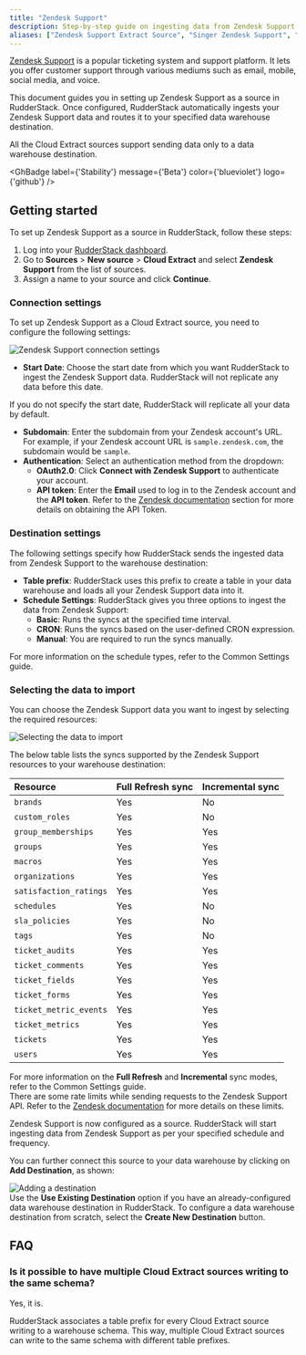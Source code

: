 ```yaml
---
title: "Zendesk Support"
description: Step-by-step guide on ingesting data from Zendesk Support into RudderStack.
aliases: ["Zendesk Support Extract Source", "Singer Zendesk Support", "Zendesk Support"]
---
```


[Zendesk Support](https://support.zendesk.com/hc/en-us) is a popular ticketing system and support platform. It lets you offer customer support through various mediums such as email, mobile, social media, and voice.

This document guides you in setting up Zendesk Support as a source in RudderStack. Once configured, RudderStack automatically ingests your Zendesk Support data and routes it to your specified data warehouse destination.

<div class="warningBlock">
All the Cloud Extract sources support sending data only to a <Link to="/destinations/warehouse-destinations/">data warehouse destination</Link>.
</div>

<GhBadge
  label={'Stability'}
  message={'Beta'}
  color={'blueviolet'}
  logo={'github'}
/>

## Getting started

To set up Zendesk Support as a source in RudderStack, follow these steps:

1. Log into your [RudderStack dashboard](https://app.rudderstack.com/).
2. Go to **Sources** > **New source** > **Cloud Extract** and select **Zendesk Support** from the list of sources.
3. Assign a name to your source and click **Continue**.

### Connection settings

To set up Zendesk Support as a Cloud Extract source, you need to configure the following settings:

<img src="../../assets/zendesk-support-settings.png" alt="Zendesk Support connection settings" />

- **Start Date**: Choose the start date from which you want RudderStack to ingest the Zendesk Support data. RudderStack will not replicate any data before this date.

<div class="warningBlock">
If you do not specify the start date, RudderStack will replicate all your data by default.
</div>

- **Subdomain**: Enter the subdomain from your Zendesk account's URL. For example, if your Zendesk account URL is `sample.zendesk.com`, the subdomain would be `sample`.
- **Authentication**: Select an authentication method from the dropdown:
    - **OAuth2.0**: Click **Connect with Zendesk Support** to authenticate your account.
    - **API token**: Enter the **Email** used to log in to the Zendesk account and the **API token**. Refer to the [Zendesk documentation](https://support.zendesk.com/hc/en-us/articles/4408889192858-Generating-a-new-API-token) section for more details on obtaining the API Token. 


### Destination settings

The following settings specify how RudderStack sends the ingested data from Zendesk Support to the warehouse destination:

- **Table prefix**: RudderStack uses this prefix to create a table in your data warehouse and loads all your Zendesk Support data into it.
- **Schedule Settings**: RudderStack gives you three options to ingest the data from Zendesk Support:
    - **Basic**: Runs the syncs at the specified time interval. 
    - **CRON**: Runs the syncs based on the user-defined CRON expression.
    - **Manual**: You are required to run the syncs manually.

<div class="infoBlock">
For more information on the schedule types, refer to the <Link to="/sources/extract/common-settings/">Common Settings</Link> guide.
</div>

### Selecting the data to import

You can choose the Zendesk Support data you want to ingest by selecting the required resources:

<img src="../../assets/zendesk-resources-support.png" alt="Selecting the data to import" />

The below table lists the syncs supported by the Zendesk Support resources to your warehouse destination:

| Resource | Full Refresh sync | Incremental sync | 
| :---| :---- | :---- | 
| `brands` |  Yes | No | 
| `custom_roles` | Yes | No | 
| `group_memberships` | Yes | Yes | 
| `groups` | Yes | Yes | 
| `macros` | Yes | Yes | 
| `organizations` | Yes | Yes | 
| `satisfaction_ratings` | Yes | Yes | 
| `schedules` | Yes | No |
| `sla_policies` | Yes | No |
| `tags` | Yes | No |
| `ticket_audits` | Yes | Yes | 
| `ticket_comments` | Yes | Yes | 
| `ticket_fields` | Yes | Yes | 
| `ticket_forms` | Yes | Yes | 
| `ticket_metric_events` | Yes | Yes | 
| `ticket_metrics` | Yes | Yes | 
| `tickets` | Yes | Yes | 
| `users` | Yes | Yes | 

<div class="infoBlock">
For more information on the <strong>Full Refresh</strong> and <strong>Incremental</strong> sync modes, refer to the <Link to="/sources/extract/common-settings/#sync-modes">Common Settings</Link> guide.
</div>

<div class="warningBlock">
There are some rate limits while sending requests to the Zendesk Support API. Refer to the <a href="https://developer.zendesk.com/api-reference/introduction/rate-limits/">Zendesk documentation</a> for more details on these limits.
</div>

Zendesk Support is now configured as a source. RudderStack will start ingesting data from Zendesk Support as per your specified schedule and frequency.

You can further connect this source to your data warehouse by clicking on **Add Destination**, as shown:

<img src="../../assets/cloud-extract-sources/add-destination.png" alt="Adding a destination" />

<div class="successBlock">
Use the <strong>Use Existing Destination</strong> option if you have an already-configured data warehouse destination in RudderStack. To configure a data warehouse destination from scratch, select the <strong>Create New Destination</strong> button.
</div>

## FAQ

### Is it possible to have multiple Cloud Extract sources writing to the same schema?

Yes, it is.

RudderStack associates a table prefix for every Cloud Extract source writing to a warehouse schema. This way, multiple Cloud Extract sources can write to the same schema with different table prefixes.


